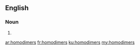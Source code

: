 {{also|Homodimers}}
==English==

===Noun===
{{head|en|noun plural form}}

# {{plural of|homodimer|lang=en}}

[[ar:homodimers]]
[[fr:homodimers]]
[[ku:homodimers]]
[[my:homodimers]]
